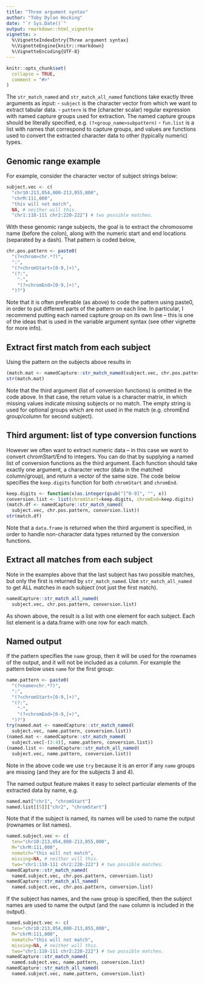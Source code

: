 ```yaml
---
title: "Three argument syntax"
author: "Toby Dylan Hocking"
date: "`r Sys.Date()`"
output: rmarkdown::html_vignette
vignette: >
  %\VignetteIndexEntry{Three argument syntax}
  %\VignetteEngine{knitr::rmarkdown}
  %\VignetteEncoding{UTF-8}
---
```


```r
knitr::opts_chunk$set(
  collapse = TRUE,
  comment = "#>"
)
```

The `str_match_named` and `str_match_all_named` functions take exactly three arguments as input: 
- `subject` is the character vector from which we want to extract
  tabular data.
- `pattern` is the (character scalar) regular expression with named
  capture groups used for extraction. The named capture groups should be literally specified, e.g. `(?<group_name>subpattern)`
- `fun.list` is a list with names that correspond to capture groups,
  and values are functions used to convert the extracted character
  data to other (typically numeric) types.

## Genomic range example

For example, consider the character vector of subject strings below:

```r
subject.vec <- c(
  "chr10:213,054,000-213,055,000",
  "chrM:111,000",
  "this will not match",
  NA, # neither will this.
  "chr1:110-111 chr2:220-222") # two possible matches.
```

With these genomic range subjects, the goal is to extract the chromosome name (before the colon), along with the numeric start and end locations (separated by a dash). That pattern is coded below,

```r
chr.pos.pattern <- paste0(
  "(?<chrom>chr.*?)",
  ":",
  "(?<chromStart>[0-9,]+)",
  "(?:",
    "-",
    "(?<chromEnd>[0-9,]+)",
  ")?")
```

Note that it is often preferable (as above) to code the pattern using paste0, in order to put different parts of the pattern on each line. In particular, I recommend putting each named capture group on its own line -- this is one of the ideas that is used in the variable argument syntax (see other vignette for more info).

## Extract first match from each subject

Using the pattern on the subjects above results in

```r
(match.mat <- namedCapture::str_match_named(subject.vec, chr.pos.pattern))
str(match.mat)
```

Note that the third argument (list of conversion functions) is omitted in the code above. In that case, the return value is a character matrix, in which missing values indicate missing subjects or no match. The empty string is used for optional groups which are not used in the match (e.g. chromEnd group/column for second subject).

## Third argument: list of type conversion functions

However we often want to extract numeric data -- in this case we want to convert chromStart/End to integers. You can do that by supplying a named list of conversion functions as the third argument. Each function should take exactly one  argument, a character vector (data in the matched column/group), and return a vector of the same size. The code below specifies the `keep.digits` function for both `chromStart` and `chromEnd`.

```r
keep.digits <- function(x)as.integer(gsub("[^0-9]", "", x))
conversion.list <- list(chromStart=keep.digits, chromEnd=keep.digits)
(match.df <- namedCapture::str_match_named(
  subject.vec, chr.pos.pattern, conversion.list))
str(match.df)
```

Note that a `data.frame` is returned when the third argument is specified, in order to handle non-character data types returned by the conversion functions.

## Extract all matches from each subject

Note in the examples above that the last subject has two possible
matches, but only the first is returned by `str_match_named`. Use
`str_match_all_named` to get ALL matches in each subject (not just the
first match).

```r
namedCapture::str_match_all_named(
  subject.vec, chr.pos.pattern, conversion.list)
```

As shown above, the result is a list with one element for
each subject. Each list element is a data.frame with one row for each
match.

## Named output

If the pattern specifies the `name` group, then it will be used for
the rownames of the output, and it will not be included as a column. For example the pattern below uses `name` for the first group:

```r
name.pattern <- paste0(
  "(?<name>chr.*?)",
  ":",
  "(?<chromStart>[0-9,]+)",
  "(?:",
    "-",
    "(?<chromEnd>[0-9,]+)",
  ")?")
try(named.mat <- namedCapture::str_match_named(
  subject.vec, name.pattern, conversion.list))
(named.mat <- namedCapture::str_match_named(
  subject.vec[-(3:4)], name.pattern, conversion.list))
(named.list <- namedCapture::str_match_all_named(
  subject.vec, name.pattern, conversion.list))
```

Note in the above code we use `try` because it is an error if any
`name` groups are missing (and they are for the subjects 3 and 4).

The named output feature makes it easy to select particular elements of the extracted data by name, e.g.

```r
named.mat["chr1", "chromStart"]
named.list[[5]]["chr2", "chromStart"]
```

Note that if the subject is named, its names will be used to name the output (rownames or list names).

```r
named.subject.vec <- c(
  ten="chr10:213,054,000-213,055,000",
  M="chrM:111,000",
  nomatch="this will not match",
  missing=NA, # neither will this.
  two="chr1:110-111 chr2:220-222") # two possible matches.
namedCapture::str_match_named(
  named.subject.vec, chr.pos.pattern, conversion.list)
namedCapture::str_match_all_named(
  named.subject.vec, chr.pos.pattern, conversion.list)
```

If the subject has names, and the `name` group is specified, then the subject names are used to name the output (and the `name` column is included in the output).

```r
named.subject.vec <- c(
  ten="chr10:213,054,000-213,055,000",
  M="chrM:111,000",
  nomatch="this will not match",
  missing=NA, # neither will this.
  two="chr1:110-111 chr2:220-222") # two possible matches.
namedCapture::str_match_named(
  named.subject.vec, name.pattern, conversion.list)
namedCapture::str_match_all_named(
  named.subject.vec, name.pattern, conversion.list)
```
